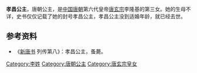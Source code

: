 {{東亞女性歷史人物
| 名稱=孝昌公主
| 身份=[[唐朝|唐朝]]公主
| 畫像=
| 說明=
| 姓=李
| 名=
| 封爵=[[公主|公主]]
| 位號=
| 封號=孝昌公主
| 出生年=
| 逝世年=
| 諡號=
| 墳墓=
| 父親=[[唐玄宗|唐玄宗]]
| 同胞兄弟=
| 母親=
|}}


'''孝昌公主'''，唐朝公主，是[[中国|中国]][[唐朝|唐朝]]第六代皇帝[[唐玄宗|唐玄宗]]李隆基的第三女。她的生母不详，史书仅仅记载了她的封号孝昌公主，孝昌公主没到适婚年龄，就已经去世。
== 参考资料 ==
*《[[新唐书|新唐书]] 列传第八》：孝昌公主，蚤薨。

[[Category:李姓|Category:李姓]]
[[Category:唐朝公主|Category:唐朝公主]]
[[Category:唐玄宗皇女|Category:唐玄宗皇女]]